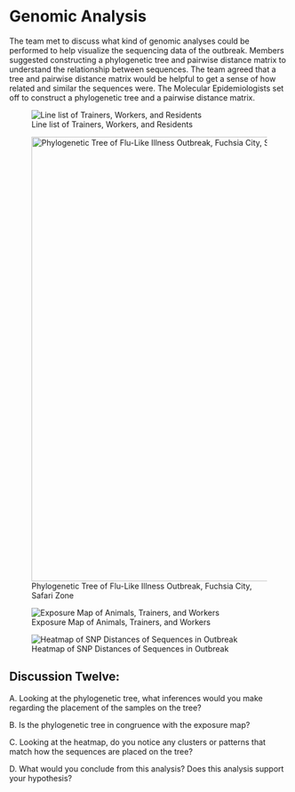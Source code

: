 # Genomic Analysis

The team met to discuss what kind of genomic analyses could be performed to help visualize the sequencing data of the outbreak. Members suggested constructing a phylogenetic tree and pairwise distance matrix to understand the relationship between sequences. The team agreed that a tree and pairwise distance matrix would be helpful to get a sense of how related and similar the sequences were. The Molecular Epidemiologists set off to construct a phylogenetic tree and a pairwise distance matrix.

![Line list of Trainers, Workers, and Residents](../images/linelist.jpg)

![Phylogenetic Tree of Flu-Like Illness Outbreak, Fuchsia City, Safari Zone](../images/outbreak-tree.jpg){width="800"}

![Exposure Map of Animals, Trainers, and Workers](../images/case_mapping.jpeg)

![Heatmap of SNP Distances of Sequences in Outbreak](../images/heatmap14.jpeg)



## Discussion Twelve:
A. Looking at the phylogenetic tree, what inferences would you make regarding the placement of the samples on the tree?


B. Is the phylogenetic tree in congruence with the exposure map?



C. Looking at the heatmap, do you notice any clusters or patterns that match how the sequences are placed on the tree?



D. What would you conclude from this analysis? Does this analysis support your hypothesis?

